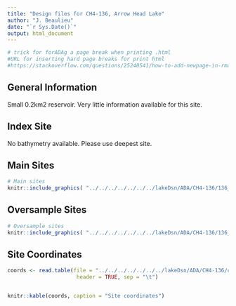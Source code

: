 ```yaml
---
title: "Design files for CH4-136, Arrow Head Lake"
author: "J. Beaulieu"
date: "`r Sys.Date()`"
output: html_document
---
```


```r
# trick for forADAg a page break when printing .html
#URL for inserting hard page breaks for print html
#https://stackoverflow.com/questions/25240541/how-to-add-newpage-in-rmarkdown-in-a-smart-way
```
## General Information
Small 0.2km2 reservoir.  Very little information available for this site.  

## Index Site
No bathymetry available.  Please use deepest site.

## Main Sites
```r
# Main sites
knitr::include_graphics( "../../../../../../../lakeDsn/ADA/CH4-136/136_Main.png")
```
<P style="page-break-before: always">
  
  

## Oversample Sites
```r
# Oversample sites
knitr::include_graphics( "../../../../../../../lakeDsn/ADA/CH4-136/136_Over.png")
```

<P style="page-break-before: always">
## Site Coordinates
```r

coords <- read.table(file = "../../../../../../../lakeDsn/ADA/CH4-136/ch4_136Sites.txt",
                      header = TRUE, sep = "\t")


knitr::kable(coords, caption = "Site coordinates")
```